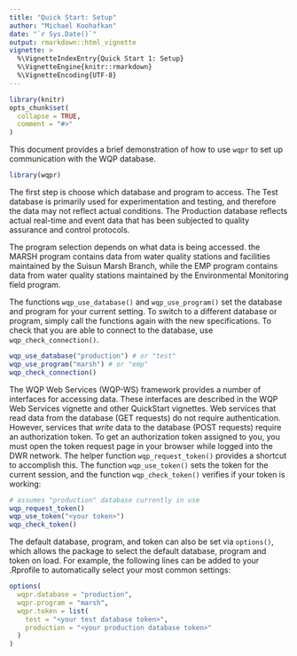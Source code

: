 ```yaml
---
title: "Quick Start: Setup"
author: "Michael Koohafkan"
date: "`r Sys.Date()`"
output: rmarkdown::html_vignette
vignette: >
  %\VignetteIndexEntry{Quick Start 1: Setup}
  %\VignetteEngine{knitr::rmarkdown}
  %\VignetteEncoding{UTF-8}
---
```


```r
library(knitr)
opts_chunk$set(
  collapse = TRUE,
  comment = "#>"
)
```

This document provides a brief demonstration of how to
use `wqpr` to set up communication with the WQP database. 

```r
library(wqpr)
```

The first step is choose which database and program to access. 
The Test database
is primarily used for experimentation and testing, and therefore the
data may not reflect actual conditions. The Production database 
reflects actual real-time and event data that has been subjected
to quality assurance and control protocols.

The program selection depends on what data is being accessed. the 
MARSH program contains data from water quality stations and 
facilities maintained by the Suisun Marsh Branch, while the EMP
program contains data from water quality stations maintained by
the Environmental Monitoring field program.

The functions `wqp_use_database()` and `wqp_use_program()`
set the database and program for your current setting. 
To switch to a different database or program, simply call the
functions again with the new specifications. To check that you
are able to connect to the database, use `wqp_check_connection()`.

```r
wqp_use_database("production") # or "test"
wqp_use_program("marsh") # or "emp"
wqp_check_connection()
```

The WQP Web Services (WQP-WS) framework provides a number of 
interfaces for accessing data. These interfaces are described
in the WQP Web Services vignette and other QuickStart vignettes. 
Web services that read data from the database (GET requests) do
not require authentication. However, services that *write* data
to the database (POST requests) require an authorization token.
To get an authorization token assigned to you, you must open
the token request page in your browser while logged into the DWR
network. The helper function `wqp_request_token()` provides a
shortcut to accomplish this. The function `wqp_use_token()`
sets the token for the current session, and the function
`wqp_check_token()` verifies if your token is working:

```r
# assumes "production" database currently in use
wqp_request_token()
wqp_use_token("<your token>")
wqp_check_token()
```

The default database, program, and token can also be set via
`options()`, which allows the package to select the default
database, program and token on load. For example, the following
lines can be added to your .Rprofile to automatically select your
most common settings:

```r

options(
  wqpr.database = "production",
  wqpr.program = "marsh",
  wqpr.token = list(
    test = "<your test database token>",
	production = "<your production database token>"
  )  
)
```
